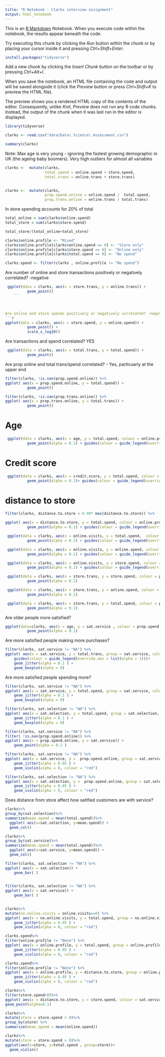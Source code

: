 ```yaml
---
title: "R Notebook - Clarks interview assignment"
output: html_notebook
---
```


This is an [R Markdown](http://rmarkdown.rstudio.com) Notebook. When you execute code within the notebook, the results appear beneath the code. 

Try executing this chunk by clicking the *Run* button within the chunk or by placing your cursor inside it and pressing *Ctrl+Shift+Enter*. 

```r
install.packages("tidyverse")  
```

Add a new chunk by clicking the *Insert Chunk* button on the toolbar or by pressing *Ctrl+Alt+I*.

When you save the notebook, an HTML file containing the code and output will be saved alongside it (click the *Preview* button or press *Ctrl+Shift+K* to preview the HTML file).

The preview shows you a rendered HTML copy of the contents of the editor. Consequently, unlike *Knit*, *Preview* does not run any R code chunks. Instead, the output of the chunk when it was last run in the editor is displayed.
```r
library(tidyverse)
```
```r
clarks <- read.csv("data/Data\ Science\ Assessment.csv")
```

```r
summary(clarks)
```

Note: Max age is very young - ignoring the fastest growing demographic in UK (the ageing baby boomers).
Very high outliers for almost all variables


```r
clarks <-  mutate(clarks,
                  total.spend = online.spend + store.spend,
                  total.trans = online.trans + store.trans) 
 

clarks <-  mutate(clarks,
                  prop.spend.online = online.spend /  total.spend,
                  prop.trans.online = online.trans / total.trans) 
```



In store spending accounts for 20% of total
```r
total_online = sum(clarks$online.spend)
total_store = sum(clarks$store.spend)

total_store/(total_online+total_store)
```

```r
clarks$online.profile <- "Mixed"
clarks$online.profile[clarks$online.spend == 0] <- "Store only"
clarks$online.profile[clarks$store.spend == 0] <- "Online only"
clarks$online.profile[clarks$total.spend == 0] <- "No spend"
```


```r
clarks.spend <- filter(clarks , online.profile != "No spend")
```



Are number of online and store transactions positively or negatively correlated? -negative
```r
 ggplot(data = clarks, aes(x = store.trans, y = online.trans)) +
          geom_point() 
    ```



Are online and store spends positively or negatively correlated? -negative 
```r
ggplot(data = clarks, aes(x = store.spend, y = online.spend)) +
          geom_point() +
          scale_x_log10()
```


Are transactions and spend correlated?  YES
```r
 ggplot(data = clarks, aes(x = total.trans, y = total.spend)) +
          geom_point()
```


Are prop online and total trans/spend correlated?  - Yes, particuarly at the upper end


```r
 
filter(clarks, !is.nan(prop.spend.online)) %>%
ggplot( aes(x = prop.spend.online, y = total.spend)) +
          geom_point()
```
```r
 
filter(clarks, !is.nan(prop.trans.online)) %>%
ggplot( aes(x = prop.trans.online, y = total.trans)) +
          geom_point()
```




# Age
```r
 ggplot(data = clarks, aes(x = age, y = total.spend, colour = online.profile)) +
          geom_point(alpha = 0.1) + guides(colour = guide_legend(override.aes = list(alpha = 1)))
```



# Credit score

```r
 ggplot(data = clarks, aes(x = credit.score, y = total.spend, colour = online.profile)) +
          geom_point(alpha = 0.1)+ guides(colour = guide_legend(override.aes = list(alpha = 1)))
```


# distance to store

```r
filter(clarks, distance.to.store < 0.99* max(distance.to.store)) %>%

ggplot( aes(x = distance.to.store, y = total.spend, colour = online.profile)) +
          geom_point(alpha = 0.1) + guides(colour = guide_legend(override.aes = list(alpha = 1)))
```



```r
 ggplot(data = clarks, aes(x = online.visits, y = total.spend,  colour = online.profile)) +
          geom_point(alpha = 0.1) + guides(colour = guide_legend(override.aes = list(alpha = 1)))
```


```r
 ggplot(data = clarks, aes(x = online.visits, y = online.spend, colour = online.profile)) +
          geom_point(alpha = 0.1) + guides(colour = guide_legend(override.aes = list(alpha = 1)))
```
```r
 ggplot(data = clarks, aes(x = online.visits, y = store.spend, colour = online.profile)) +
          geom_point(alpha = 0.1) + guides(colour = guide_legend(override.aes = list(alpha = 1)))
```

```r
 ggplot(data = clarks, aes(x = store.trans, y = store.spend, colour = prop.spend.online)) +
          geom_point(alpha = 0.1)
```

```r
 ggplot(data = clarks, aes(x = store.trans, y = online.spend, colour = prop.spend.online)) +
          geom_point(alpha = 0.1)
```


```r
 ggplot(data = clarks, aes(x = store.trans, y = total.spend, colour = prop.spend.online)) +
          geom_point(alpha = 0.1)
```





 Are older people more satisfied? 
 
```r
ggplot(data=clarks, aes(x = age, y = sat.service , colour = prop.spend.online)) +
          geom_point(alpha = 0.1)
```
 
 
 
 
 
 Are more satisfied people making more purchases?
```r

filter(clarks, sat.service != "NA") %>%
ggplot( aes(x = sat.service, y = total.trans, group = sat.service, colour = online.profile)) +
    guides(colour = guide_legend(override.aes = list(alpha = 1)))+
    geom_jitter(alpha = 0.1 ) +
    geom_boxplot(alpha = 0)  
```
 
 
 
   Are more satisfied people spending more?
```r

filter(clarks, sat.service != "NA") %>%
ggplot( aes(x = sat.service, y = total.spend, group = sat.service, color = prop.spend.online)) +
    geom_jitter(alpha = 0.1 ) +
    geom_boxplot(alpha = 0)  
```


```r
filter(clarks, sat.selection != "NA") %>%
ggplot( aes(x = sat.selection, y = total.spend, group = sat.selection, color = prop.spend.online)) +
    geom_jitter(alpha = 0.1 ) +
    geom_boxplot(alpha = 0)  
```





```r
filter(clarks, sat.service != "NA") %>%
filter( !is.nan(prop.spend.online)) %>%
ggplot( aes(x = prop.spend.online, y = sat.service)) +
    geom_point(alpha = 0.1 ) 

```
```r

filter(clarks, sat.service != "NA") %>%
ggplot( aes(x = sat.service, y =  prop.spend.online, group = sat.service)) +
    geom_jitter(alpha = 0.05 ) +
    geom_violin(alpha = 0, colour = "red")  
```

```r

filter(clarks, sat.selection != "NA") %>%
ggplot( aes(x = sat.selection, y =  prop.spend.online, group = sat.selection)) +
    geom_jitter(alpha = 0.05 ) +
    geom_violin(alpha = 0, colour = "red")  
```



Does distance from store affect how satified customers are with service?




```r
clarks%>%
group_by(sat.selection)%>%
summarize(mean.spend = mean(total.spend))%>%
  ggplot( aes(x=sat.selection, y=mean.spend)) + 
  geom_col()
```


```r
clarks%>%
group_by(sat.service)%>%
summarize(mean.spend = mean(total.spend))%>%
  ggplot( aes(x=sat.service, y=mean.spend)) + 
  geom_col()
```





```r

filter(clarks, sat.selection != "NA") %>%
ggplot( aes(x = sat.selection)) +
    geom_bar( ) 
  
```


```r
filter(clarks, sat.selection != "NA") %>%
ggplot( aes(x = sat.service)) +
    geom_bar( ) 
  
```

```r
clarks%>%
mutate(no.online.visits = online.visits==0) %>% 
ggplot( aes(x = no.online.visits, y = total.spend, group = no.online.visits, colour = sat.service)) +
    geom_jitter(alpha = 0.05 ) +
    geom_violin(alpha = 0, colour = "red")  
```

```r
clarks.spend%>%
filter(online.profile != "None") %>%
ggplot( aes(x = online.profile, y = total.spend, group = online.profile, colour = sat.service)) +
    geom_jitter(alpha = 0.05 ) +
    geom_violin(alpha = 0, colour = "red")  
```



```r
clarks.spend%>%
filter(online.profile != "None") %>%
ggplot( aes(x = online.profile, y = distance.to.store, group = online.profile, colour = sat.service)) +
    geom_jitter(alpha = 0.05 ) +
    geom_violin(alpha = 0, colour = "red")  
```




```r
clarks%>%
filter(store.spend>0)%>%
ggplot( aes(x = distance.to.store, y = store.spend, colour = sat.service)) +
geom_point(alpha=0.1)
```



```r
clarks%>%
mutate(store = store.spend > 0)%>%
group_by(store) %>%
summarize(mean_spend = mean(online.spend))

```

```r
clarks%>%
mutate(store = store.spend > 0)%>%
ggplot(aes(x=store, y=total.spend , group=store))+
  geom_violin()

```











